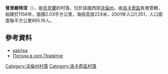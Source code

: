 {{coord|50|38|14|N|24|44|56|E|scale:30000|display=title}}

'''普里維特涅'''（{{lang-uk|Привітне}}），是[[烏克蘭|烏克蘭]]的村落，位於該國西部[[沃倫州|沃倫州]]，由[[洛卡奇區|洛卡奇區]]負責管轄，始建於1156年，面積2.03平方公里，海拔高度224米，2001年人口1,351，人口密度每平方公里665.19人。

==參考資料==
* [http://gska2.rada.gov.ua/pls/z7502/A005?rdat1=01.04.2009&rf7571=4019 картка]{{dead link|date=2018年3月 |bot=InternetArchiveBot |fix-attempted=yes }}
* [http://weather.in.ua/ua/volynskaja/21543 Погода в селі Привітне] {{Wayback|url=http://weather.in.ua/ua/volynskaja/21543 |date=20111219110328 }}

[[Category:沃倫州村落|Category:沃倫州村落]]
[[Category:洛卡奇區村落|Category:洛卡奇區村落]]


{{Volyn-geo-stub}}